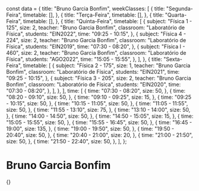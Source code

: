 const data = {
  title: "Bruno Garcia Bonfim",
  weekClasses: [
    {
      title: "Segunda-Feira",
      timetable: [],
    },
    {
      title: "Terça-Feira",
      timetable: [],
    },
    {
      title: "Quarta-Feira",
      timetable: [],
    },
    {
      title: "Quinta-Feira",
      timetable: [
        {
          subject: "Física 1 - 125",
          size: 2,
          teacher: "Bruno Garcia Bonfim",
          classroom: "Laboratório de Física",
          students: "EIN2022",
          time: "09:25 - 10:15",
        },
        {
          subject: "Física 4 - 224",
          size: 2,
          teacher: "Bruno Garcia Bonfim",
          classroom: "Laboratório de Física",
          students: "EIN2019",
          time: "07:30 - 08:20",
        },
        {
          subject: "Física I - 460",
          size: 2,
          teacher: "Bruno Garcia Bonfim",
          classroom: "Laboratório de Física",
          students: "AGO2022",
          time: "15:05 - 15:55",
        },
      ],
    },
    {
      title: "Sexta-Feira",
      timetable: [
        {
          subject: "Física 2 - 175",
          size: 1,
          teacher: "Bruno Garcia Bonfim",
          classroom: "Laboratório de Física",
          students: "EIN2021",
          time: "09:25 - 10:15",
        },
        {
          subject: "Física 3 - 205",
          size: 2,
          teacher: "Bruno Garcia Bonfim",
          classroom: "Laboratório de Física",
          students: "EIN2020",
          time: "07:30 - 08:20",
        },
      ],
    },
  ],
  time: [
    {
      time: "07:30 - 08:20",
      size: 50,
    },
    {
      time: "08:20 - 09:10",
      size: 50,
    },
    {
      time: "09:10 - 09:25",
      size: 15,
    },
    {
      time: "09:25 - 10:15",
      size: 50,
    },
    {
      time: "10:15 - 11:05",
      size: 50,
    },
    {
      time: "11:05 - 11:55",
      size: 50,
    },
    {
      time: "11:55 - 13:10",
      size: 75,
    },
    {
      time: "13:10 - 14:00",
      size: 50,
    },
    {
      time: "14:00 - 14:50",
      size: 50,
    },
    {
      time: "14:50 - 15:05",
      size: 15,
    },
    {
      time: "15:05 - 15:55",
      size: 50,
    },
    {
      time: "15:55 - 16:45",
      size: 50,
    },
    {
      time: "16:45 - 19:00",
      size: 135,
    },
    {
      time: "19:00 - 19:50",
      size: 50,
    },
    {
      time: "19:50 - 20:40",
      size: 50,
    },
    {
      time: "20:40 - 21:00",
      size: 20,
    },
    {
      time: "21:00 - 21:50",
      size: 50,
    },
    {
      time: "21:50 - 22:40",
      size: 50,
    },
  ],
};

# Bruno Garcia Bonfim

<div>
  {<Grid title={data.title} weekClasses={data.weekClasses} time={data.time} />}
</div>
